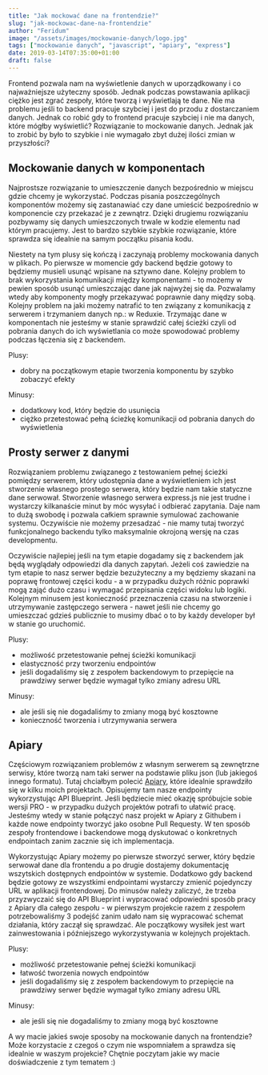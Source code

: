 ```yaml
---
title: "Jak mockować dane na frontendzie?"
slug: "jak-mockowac-dane-na-frontendzie"
author: "Feridum"
image: "/assets/images/mockowanie-danych/logo.jpg"
tags: ["mockowanie danych", "javascript", "apiary", "express"]
date: 2019-03-14T07:35:00+01:00
draft: false
---
```


Frontend pozwala nam na wyświetlenie danych w uporządkowany i co najważniejsze użyteczny sposób. Jednak podczas powstawania aplikacji ciężko jest zgrać zespoły, które tworzą i wyświetlają te dane. Nie ma problemu jeśli to backend pracuje szybciej i jest do przodu z dostarczaniem danych. Jednak co robić gdy to frontend pracuje szybciej i nie ma danych, które mógłby wyświetlić? Rozwiązanie to mockowanie danych. Jednak jak to zrobić by było to szybkie i nie wymagało zbyt dużej ilości zmian w przyszłości?



## Mockowanie danych w komponentach 

Najprostsze rozwiązanie to umieszczenie danych bezpośrednio w miejscu gdzie chcemy je wykorzystać. Podczas pisania poszczególnych komponentów możemy się zastanawiać czy dane umieścić bezpośrednio w komponencie czy przekazać je z zewnątrz. Dzięki drugiemu rozwiązaniu pozbywamy się danych umieszczonych trwale w kodzie elementu nad którym pracujemy. Jest to bardzo szybkie szybkie rozwiązanie, które sprawdza się idealnie na samym początku pisania kodu. 

Niestety na tym plusy się kończą i zaczynają problemy mockowania danych w plikach. Po pierwsze w momencie gdy backend będzie gotowy to będziemy musieli usunąć wpisane na sztywno dane. Kolejny problem to brak wykorzystania komunikacji między komponentami - to możemy w pewien sposób usunąć umieszczając dane jak najwyżej się da. Pozwalamy wtedy aby komponenty mogły przekazywać poprawnie dany między sobą. Kolejny problem na jaki możemy natrafić to ten związany z komunikacją z serwerem i trzymaniem danych np.: w Reduxie. Trzymając dane w komponentach nie jesteśmy w stanie sprawdzić całej ścieżki czyli od pobrania danych do ich wyświetlania co może spowodować problemy podczas łączenia się z backendem. 


Plusy:

+ dobry na początkowym etapie tworzenia komponentu by szybko zobaczyć efekty

Minusy:

- dodatkowy kod, który będzie do usunięcia 
- ciężko przetestować pełną ścieżkę komunikacji od pobrania danych do wyświetlenia

## Prosty serwer z danymi 

Rozwiązaniem problemu związanego z testowaniem pełnej ścieżki pomiędzy serwerem, który udostępnia dane a wyświetleniem ich jest stworzenie własnego prostego serwera, który będzie nam takie statyczne dane serwował. Stworzenie własnego serwera express.js nie jest trudne i wystarczy kilkanaście minut by móc wysyłać i odbierać zapytania. Daje nam to dużą swobodę i pozwala całkiem sprawnie symulować zachowanie systemu. Oczywiście nie możemy przesadzać - nie mamy tutaj tworzyć funkcjonalnego backendu tylko maksymalnie okrojoną wersję na czas developmentu.

Oczywiście najlepiej jeśli na tym etapie dogadamy się z backendem jak będą wyglądały odpowiedzi dla danych zapytań. Jeżeli coś zawiedzie na tym etapie to nasz serwer będzie bezużyteczny a my będziemy skazani na poprawę frontowej części kodu - a w przypadku dużych różnic poprawki mogą zająć dużo czasu i wymagać przepisania części widoku lub logiki. Kolejnym minusem jest konieczność przeznaczenia czasu na stworzenie i utrzymywanie zastępczego serwera - nawet jeśli nie chcemy go umieszczać gdzieś publicznie to musimy dbać o to by każdy developer był w stanie go uruchomić.

Plusy:

+ możliwość przetestowanie pełnej ścieżki komunikacji 
+ elastyczność przy tworzeniu endpointów
+ jeśli dogadaliśmy się z zespołem backendowym to przepięcie na prawdziwy serwer będzie wymagał tylko zmiany adresu URL

Minusy:

- ale jeśli się nie dogadaliśmy to zmiany mogą być kosztowne
- konieczność tworzenia i utrzymywania serwera

## Apiary

Częściowym rozwiązaniem problemów z własnym serwerem są zewnętrzne serwisy, które tworzą nam taki serwer na podstawie pliku json (lub jakiegoś innego formatu). Tutaj chciałbym polecić [Apiary](https://apiary.io/), które idealnie sprawdziło się w kilku moich projektach. Opisujemy tam nasze endpointy wykorzystując API Blueprint. Jeśli będziecie mieć okazję spróbujcie sobie wersji PRO - w przypadku dużych projektów potrafi to ułatwić pracę. Jesteśmy wtedy w stanie połączyć nasz projekt w Apiary z Githubem i każde nowe endpointy tworzyć jako osobne Pull Requesty. W ten sposób zespoły frontendowe i backendowe mogą dyskutować o konkretnych endpointach zanim zacznie się ich implementacja. 

Wykorzystując Apiary możemy  po pierwsze stworzyć serwer, który będzie serwował dane dla frontendu a po drugie dostajemy dokumentację wszytskich dostępnych endpointów w systemie. Dodatkowo gdy backend będzie gotowy ze wszystkimi endpointami wystarczy zmienić pojedynczy URL w aplikacji frontendowej. Do minusów należy zaliczyć, że trzeba przyzwyczaić się do API Blueprint i wypracować odpowiedni sposób pracy z Apiary dla całego zespołu - w pierwszym projekcie razem z zespołem potrzebowaliśmy 3 podejść zanim udało nam się wypracować schemat działania, który zaczął się sprawdzać. Ale początkowy wysiłek jest wart zainwestowania i późniejszego wykorzystywania w kolejnych projektach.

Plusy:

+ możliwość przetestowanie pełnej ścieżki komunikacji 
+ łatwość tworzenia nowych endpointów
+ jeśli dogadaliśmy się z zespołem backendowym to przepięcie na prawdziwy serwer będzie wymagał tylko zmiany adresu URL

Minusy:

- ale jeśli się nie dogadaliśmy to zmiany mogą być kosztowne

A wy macie jakieś swoje sposoby na mockowanie danych na frontendzie? Może korzystacie z czegoś o czym nie wspomniałem a sprawdza się idealnie w waszym projekcie? Chętnie poczytam jakie wy macie doświadczenie z tym tematem :) 